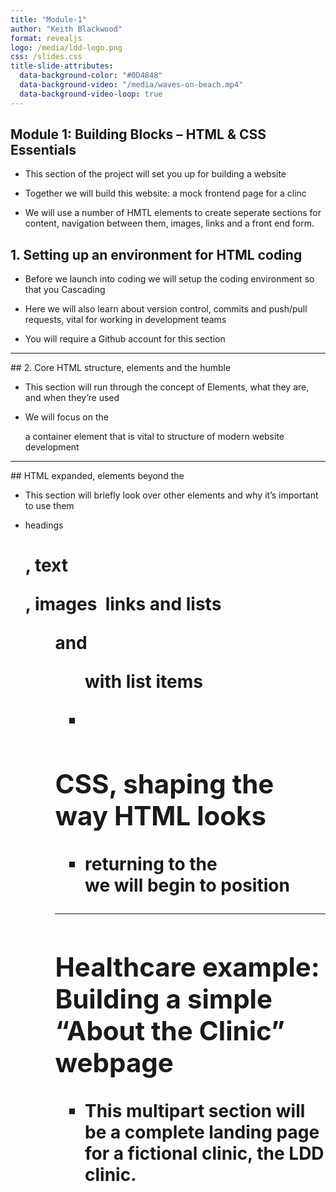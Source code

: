 ```yaml
---
title: "Module-1"
author: "Keith Blackwood"
format: revealjs
logo: /media/ldd-logo.png
css: /slides.css
title-slide-attributes:
  data-background-color: "#0D4848"
  data-background-video: "/media/waves-on-beach.mp4"
  data-background-video-loop: true
---
```


## Module 1: Building Blocks – HTML & CSS Essentials

- This section of the project will set you up for building a website

- Together we will build this website: a mock frontend page for a clinc

- We will use a number of HMTL elements to create seperate sections for content, navigation between them, images, links and a front end form.

## 1. Setting up an environment for HTML coding

- Before we launch into coding we will setup the coding environment so that you Cascading

- Here we will also learn about version control, commits and push/pull requests, vital for working in development teams

- You will require a Github account for this section

---

## 2. Core HTML structure, elements and the humble <div>

- This section will run through the concept of Elements, what they are, and when they're used

- We will focus on the <div> a container element that is vital to structure of modern website development

---

## HTML expanded, elements beyond the <div>

- This section will briefly look over other elements and why it's important to use them

- headings <h1>, text <p>, images <img> links <links> and lists <ol> and <ul> with list items <li>

## CSS, shaping the way HTML looks

- returning to the <div> we will begin to position

---

## Healthcare example: Building a simple "About the Clinic" webpage

- This multipart section will be a complete landing page for a fictional clinic, the LDD clinic.
